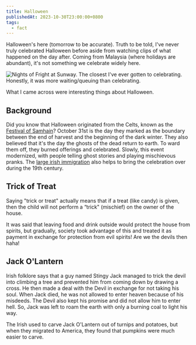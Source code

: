 ```yaml
---
title: Halloween
publishedAt: 2023-10-30T23:00:00+0800
tags:
  - fact
---
```


Halloween's here (tomorrow to be accurate). Truth to be told, I've never truly celebrated Halloween before aside from watching clips of what happened on the day after. Coming from Malaysia (where holidays are abundant), it's not something we celebrate widely here.

<Image
  src="/images/nof.png"
  width={500}
  height={500}
  alt="Nights of Fright at Sunway. The closest I've ever gotten to celebrating. Honestly, it was more waiting/queuing than celebrating."
/>

What I came across were interesting things about Halloween.

## Background

Did you know that Halloween originated from the Celts, known as the [Festival of Samhain](https://en.wikipedia.org/wiki/Samhain)? October 31st is the day they marked as the boundary between the end of harvest and the beginning of the dark winter. They also believed that it's the day the ghosts of the dead return to earth.
To ward them off, they burned offerings and celebrated. Slowly, this event modernized, with people telling ghost stories and playing mischievous pranks. The [large irish immigration](https://en.wikipedia.org/wiki/Irish_diaspora) also helps to bring the celebration over during the 19th century.

## Trick of Treat

Saying "trick or treat" actually means that if a treat (like candy) is given, then the child will not perform a “trick" (mischief) on the owner of the house.

It was said that leaving food and drink outside would protect the house from spirits, but gradually, society took advantage of this and treated it as payment in exchange for protection from evil spirits! Are we the devils then haha!

## Jack O'Lantern

Irish folklore says that a guy named Stingy Jack managed to trick the devil into climbing a tree and prevented him from coming down by drawing a cross. He then made a deal with the Devil in exchange for not taking his soul.
When Jack died, he was not allowed to enter heaven because of his misdeeds. The Devil also kept his promise and did not allow him to enter hell. So, Jack was left to roam the earth with only a burning coal to light his way.

The Irish used to carve Jack O'Lantern out of turnips and potatoes, but when they migrated to America, they found that pumpkins were much easier to carve.
